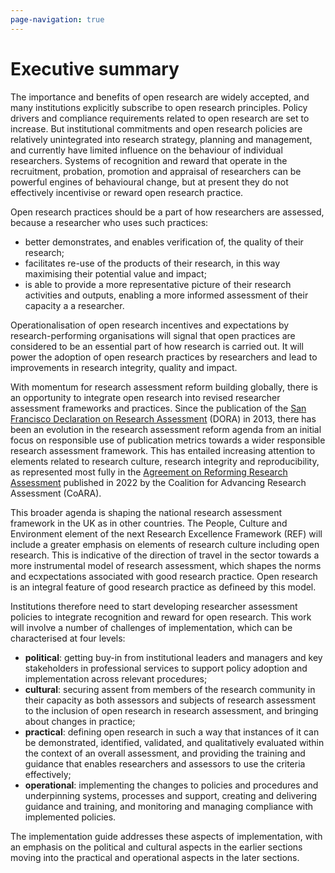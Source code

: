 ```yaml
---
page-navigation: true
---
```


# Executive summary

The importance and benefits of open research are widely accepted, and many institutions explicitly subscribe to open research principles. Policy drivers and compliance requirements related to open research are set to increase. But institutional commitments and open research policies are relatively unintegrated into research strategy, planning and management, and currently have limited influence on the behaviour of individual researchers. Systems of recognition and reward that operate in the recruitment, probation, promotion and appraisal of researchers can be powerful engines of behavioural change, but at present they do not effectively incentivise or reward open research practice. 

Open research practices should be a part of how researchers are assessed, because a researcher who uses such practices:

- better demonstrates, and enables verification of, the quality of their research; 
- facilitates re-use of the products of their research, in this way maximising their potential value and impact; 
- is able to provide a more representative picture of their research activities and outputs, enabling a more informed assessment of their capacity a a researcher. 

Operationalisation of open research incentives and expectations by research-performing organisations will signal that open practices are considered to be an essential part of how research is carried out. It will power the adoption of open research practices by researchers and lead to improvements in research integrity, quality and impact.

With momentum for research assessment reform building globally, there is an opportunity to integrate open research into revised researcher assessment frameworks and practices. Since the publication of the [San Francisco Declaration on Research Assessment](https://sfdora.org/read/) (DORA) in 2013, there has been an evolution in the research assessment reform agenda from an initial focus on responsible use of publication metrics towards a wider responsible research assessment framework. This has entailed increasing attention to elements related to research culture, research integrity and reproducibility, as represented most fully in the [Agreement on Reforming Research Assessment](https://coara.eu/) published in 2022 by the Coalition for Advancing Research Assessment (CoARA). 

This broader agenda is shaping the national research assessment framework in the UK as in other countries. The People, Culture and Environment element of the next Research Excellence Framework (REF) will include a greater emphasis on elements of research culture including open research. This is indicative of the direction of travel in the sector towards a more instrumental model of research assessment, which shapes the norms and ecxpectations associated with good research practice. Open research is an integral feature of good research practice as defineed by this model. 

Institutions therefore need to start developing researcher assessment policies to integrate recognition and reward for open research. This work will involve a number of challenges of implementation, which can be characterised at four levels: 

- **political**: getting buy-in from institutional leaders and managers and key stakeholders in professional services to support policy adoption and implementation across relevant procedures;
- **cultural**: securing assent from members of the research community in their capacity as both assessors and subjects of research assessment to the inclusion of open research in research assessment, and bringing about changes in practice; 
- **practical**: defining open research in such a way that instances of it can be demonstrated, identified, validated, and qualitatively evaluated within the context of an overall assessment, and providing the training and guidance that enables researchers and assessors to use the criteria effectively; 
- **operational**: implementing the changes to policies and procedures and underpinning systems, processes and support, creating and delivering guidance and training, and monitoring and managing compliance with implemented policies. 

The implementation guide addresses these aspects of implementation, with an emphasis on the political and cultural aspects in the earlier sections moving into the practical and operational aspects in the later sections. 
